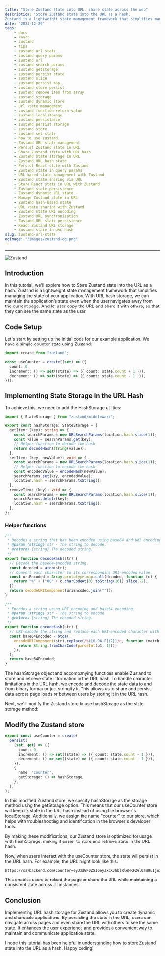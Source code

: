 ```yaml
---
title: "Store Zustand State into URL, share state across the web"
description: "Store Zustand state into the URL as a hash. 
Zustand is a lightweight state management framework that simplifies managing the state of your application."
date: "2023-12-29"
tags:
    - docs
    - react
    - zustand
    - tips
    - zustand url state
    - zustand query params
    - zustand url
    - zustand search params
    - zustand getstorage
    - zustand persist state
    - zustand slice
    - zustand persist map
    - zustand store persist
    - zustand remove item from array
    - zustand storage
    - zustand dynamic store
    - url state management
    - zustand function return value
    - zustand localstorage
    - zustand persistance
    - zustand persist storage
    - zustand store
    - zustand set state
    - how to use zustand
    - Zustand URL state management
    - Persist Zustand state in URL
    - Share Zustand state with URL hash
    - Zustand state storage in URL
    - Zustand URL hash state
    - Persist React state with Zustand
    - Zustand state in query params
    - URL-based state management with Zustand
    - Zustand state sharing via URL
    - Store React state in URL with Zustand
    - Zustand state persistence
    - Zustand dynamic URL state
    - Manage Zustand state in URL
    - Zustand hash-based state
    - URL state sharing with Zustand
    - Zustand state URL encoding
    - Zustand URL synchronization
    - Zustand URL state persistence
    - React Zustand URL storage
    - Zustand state in URL hash
slug: zustand-url-state
ogImage: "/images/zustand-og.png"
---
```



---

![Zustand](/images/zustand-og.png)

## Introduction

In this tutorial, we'll explore how to Store Zustand state into the URL as a hash. Zustand is a lightweight state management framework that simplifies managing the state of your application. With URL hash storage, we can maintain the application's state even when the user navigates away from the current page. And let user copy the URL and share it with others, so that they can see the same state as the user.

## Code Setup

Let's start by setting up the initial code for our example application. We have a simple counter state using Zustand:

```ts
import create from "zustand";

const useCounter = create((set) => ({
  count: 0,
  increment: () => set((state) => ({ count: state.count + 1 })),
  decrement: () => set((state) => ({ count: state.count - 1 })),
}));
```

## Implementing State Storage in the URL Hash

To achieve this, we need to add the HashStorage utilities:

```ts
import { StateStorage } from "zustand/middleware";

export const hashStorage: StateStorage = {
  getItem: (key): string => {
    const searchParams = new URLSearchParams(location.hash.slice(1));
    const value = searchParams.get(key);
    // Helper function to decode the hash
    return decodeHash(String(value));
  },
  setItem: (key, newValue): void => {
    const searchParams = new URLSearchParams(location.hash.slice(1));
    // Helper function to encode the hash
    const encodedValue = encodeHash(newValue);
    searchParams.set(key, encodedValue);
    location.hash = searchParams.toString();
  },
  removeItem: (key): void => {
    const searchParams = new URLSearchParams(location.hash.slice(1));
    searchParams.delete(key);
    location.hash = searchParams.toString();
  },
};
```

### Helper functions

```ts
/**
 * Decodes a string that has been encoded using base64 and URI encoding.
 * @param {string} str - The string to decode.
 * @returns {string} The decoded string.
 */
export function decodeHash(str) {
  // Decode the base64-encoded string.
  const decoded = atob(str);
  // Convert each character to its corresponding URI-encoded value.
  const uriEncoded = Array.prototype.map.call(decoded, function (c) {
    return "%" + ("00" + c.charCodeAt(0).toString(16)).slice(-2);
  });
  return decodeURIComponent(uriEncoded.join(""));
}

/**
 * Encodes a string using URI encoding and base64 encoding.
 * @param {string} str - The string to encode.
 * @returns {string} The encoded string.
 */
export function encodeHash(str) {
  // URI-encode the string and replace each URI-encoded character with its corresponding base64-encoded value.
  const base64Encoded = btoa(
    encodeURIComponent(str).replace(/%([0-9A-F]{2})/g, function (match, p1) {
      return String.fromCharCode(parseInt(p1, 16));
    }),
  );
  return base64Encoded;
}
```

The hashStorage object and accompanying functions enable Zustand to store and retrieve state information in the URL hash. To handle character limitations in the URL hash, we encode and decode the state data to and from binary format or just stringify it. This allows us to share and persist data across page loads or between users by storing it in the URL hash.

Next, we'll modify the Zustand store to use hashStorage as the state storage method:

## Modify the Zustand store

```ts
export const useCounter = create(
  persist(
    (set, get) => ({
      count: 0,
      increment: () => set((state) => ({ count: state.count + 1 })),
      decrement: () => set((state) => ({ count: state.count - 1 })),
    }),
    {
      name: "counter",
      getStorage: () => hashStorage,
    },
  ),
);
```

In this modified <Notation type="box" color="gray">Zustand store</Notation>, we specify hashStorage as the storage method using the getStorage option. This means that our useCounter store will keep its state in the URL hash instead of using the browser's localStorage. Additionally, we assign the name "counter" to our store, which helps with troubleshooting and identification in the browser's developer tools.

By making these modifications, our Zustand store is optimized for usage with hashStorage, making it easier to store and retrieve state in the URL hash.

Now, when users interact with the useCounter store, the state will persist in the URL hash. For example, the URL might look like this:

```
https://saybackend.com#counter=eyJzdGF0ZSI6eyJxdXJhblRleHRFZGl0aW9uIjoiYXJh
```

This enables users to reload the page or share the URL while maintaining a consistent state across all instances.

## Conclusion

Implementing URL hash storage for Zustand allows you to create dynamic and shareable applications. By persisting the state in the URL, users can navigate across pages and even share the URL with others to see the same state. It enhances the user experience and provides a convenient way to maintain and communicate application state.

I hope this tutorial has been helpful in understanding how to store Zustand state into the URL as a hash. <Notation type="highlight" color="yellow">Happy coding!</Notation>
